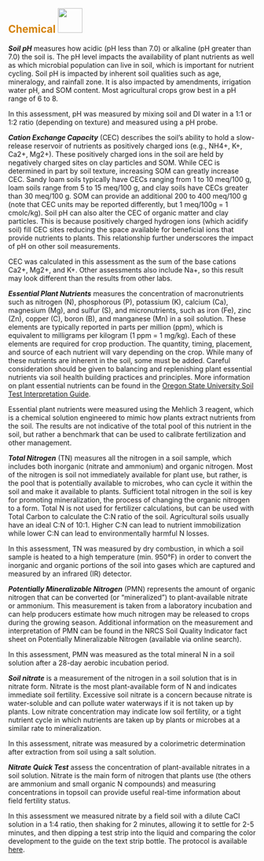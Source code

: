 ## [**Chemical**]{style="color: #d4820a"} ![](images/chemical.png){height="50px"}\newline\newline

***Soil pH*** measures how acidic (pH less than 7.0) or alkaline (pH greater than 7.0) the soil is. The pH level impacts the availability of plant nutrients as well as which microbial population can live in soil, which is important for nutrient cycling. Soil pH is impacted by inherent soil qualities such as age, mineralogy, and rainfall zone. It is also impacted by amendments, irrigation water pH, and SOM content. Most agricultural crops grow best in a pH range of 6 to 8. 

In this assessment, pH was measured by mixing soil and DI water in a 1:1 or 1:2 ratio (depending on texture) and measured using a pH probe.

***Cation Exchange Capacity*** (CEC) describes the soil’s ability to hold a slow-release reservoir of nutrients as positively charged ions (e.g., NH4+, K+, Ca2+, Mg2+). These positively charged ions in the soil are held by negatively charged sites on clay particles and SOM. While CEC is determined in part by soil texture, increasing SOM can greatly increase CEC. Sandy loam soils typically have CECs ranging from 1 to 10 meq/100 g, loam soils range from 5 to 15 meq/100 g, and clay soils have CECs greater than 30 meq/100 g. SOM can provide an additional 200 to 400 meq/100 g (note that CEC units may be reported differently, but 1 meq/100g = 1 cmolc/kg). Soil pH can also alter the CEC of organic matter and clay particles. This is because positively charged hydrogen ions (which acidify soil) fill CEC sites reducing the space available for beneficial ions that provide nutrients to plants. This relationship further underscores the impact of pH on other soil measurements.

CEC was calculated in this assessment as the sum of the base cations Ca2+, Mg2+, and K+. Other assessments also include Na+, so this result may look different than the results from other labs.

***Essential Plant Nutrients*** measures the concentration of macronutrients such as nitrogen (N), phosphorous (P), potassium (K), calcium (Ca), magnesium (Mg), and sulfur (S), and micronutrients, such as iron (Fe), zinc (Zn), copper (C), boron (B), and manganese (Mn) in a soil solution. These elements are typically reported in parts per million (ppm), which is equivalent to milligrams per kilogram (1 ppm = 1 mg/kg). Each of these elements are required for crop production. The quantity, timing, placement, and source of each nutrient will vary depending on the crop. While many of these nutrients are inherent in the soil, some must be added. Careful consideration should be given to balancing and replenishing plant essential nutrients via soil health building practices and principles. More information on plant essential nutrients can be found in the [Oregon State University Soil Test Interpretation Guide](https://extension.oregonstate.edu/sites/extd8/files/catalog/auto/EC1478.pdf).

Essential plant nutrients were measured using the Mehlich 3 reagent, which is a chemical solution engineered to mimic how plants extract nutrients from the soil. The results are not indicative of the total pool of this nutrient in the soil, but rather a benchmark that can be used to calibrate fertilization and other management.

***Total Nitrogen*** (TN) measures all the nitrogen in a soil sample, which includes both inorganic (nitrate and ammonium) and organic nitrogen. Most of the nitrogen is soil not immediately available for plant use, but rather, is the pool that is potentially available to microbes, who can cycle it within the soil and make it available to plants. Sufficient total nitrogen in the soil is key for promoting mineralization, the process of changing the organic nitrogen to a form. Total N is not used for fertilizer calculations, but can be used with Total Carbon to calculate the C:N ratio of the soil. Agricultural soils usually have an ideal C:N of 10:1. Higher C:N can lead to nutrient immobilization while lower C:N can lead to environmentally harmful N losses.

In this assessment, TN was measured by dry combustion, in which a soil sample is heated to a high temperature (min. 950°F) in order to convert the inorganic and organic portions of the soil into gases which are captured and measured by an infrared (IR) detector.

***Potentially Mineralizable Nitrogen*** (PMN) represents the amount of organic nitrogen that can be converted (or “mineralized”) to plant-available nitrate or ammonium. This measurement is taken from a laboratory incubation and can help producers estimate how much nitrogen may be released to crops during the growing season. Additional information on the measurement and interpretation of PMN can be found in the NRCS Soil Quality Indicator fact sheet on Potentially Mineralizable Nitrogen (available via online search).

In this assessment, PMN was measured as the total mineral N in a soil solution after a 28-day aerobic incubation period. 

***Soil nitrate*** is a measurement of the nitrogen in a soil solution that is in nitrate form. Nitrate is the most plant-available form of N and indicates immediate soil fertility. Excessive soil nitrate is a concern because nitrate is water-soluble and can pollute water waterways if it is not taken up by plants. Low nitrate concentration may indicate low soil fertility, or a tight nutrient cycle in which nutrients are taken up by plants or microbes at a similar rate to mineralization.

In this assessment, nitrate was measured by a colorimetric determination after extraction from soil using a salt solution.

***Nitrate Quick Test*** assess the concentration of plant-available nitrates in a soil solution. Nitrate is the main form of nitrogen that plants use (the others are ammonium and small organic N compounds) and measuring concentrations in topsoil can provide useful real-time information about field fertility status.

In this assessment we measured nitrate by a field soil with a dilute CaCl solution in a 1:4 ratio, then shaking for 2 minutes, allowing it to settle for 2-5 minutes, and then dipping a test strip into the liquid and comparing the color development to the guide on the text strip bottle. The protocol is available [here](https://smallgrains.ucdavis.edu/Nutrient_Management/snqt).